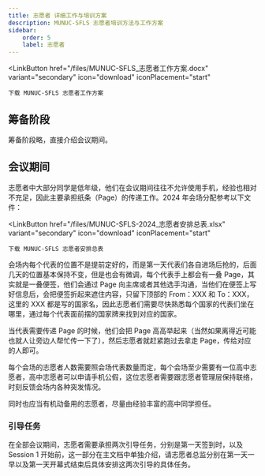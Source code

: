 ```yaml
---
title: 志愿者 详细工作与培训方案
description: MUNUC-SFLS 志愿者培训方法与工作方案
sidebar:
    order: 5
    label: 志愿者
---
```



<LinkButton
    href="/files/MUNUC-SFLS_志愿者工作方案.docx"
    variant="secondary"
    icon="download"
    iconPlacement="start"
>
    下载 MUNUC-SFLS 志愿者工作方案
</LinkButton>

## 筹备阶段

筹备阶段略，直接介绍会议期间。

## 会议期间

志愿者中大部分同学是低年级，他们在会议期间往往不允许使用手机，经验也相对不充足，因此主要承担纸条（Page）的传递工作。2024 年会场分配参考以下文件：

<LinkButton
    href="/files/MUNUC-SFLS-2024_志愿者安排总表.xlsx"
    variant="secondary"
    icon="download"
    iconPlacement="start"
>
    下载 MUNUC-SFLS 志愿者安排总表
</LinkButton>

会场内每个代表的位置不是提前定好的，而是第一天代表们各自进场后抢的，后面几天的位置基本保持不变，但是也会有微调，每个代表手上都会有一叠 Page，其实就是一叠便签，他们会通过 Page 向主席或者其他选手沟通，当他们在便签上写好信息后，会把便签折起来遮住内容，只留下顶部的 From：XXX 和 To：XXX，这里的 XXX 都是写的国家名，因此志愿者们需要尽快熟悉每个国家的代表们坐在哪里，通过每个代表面前摆的国家牌来找到对应的国家。

当代表需要传递 Page 的时候，他们会把 Page 高高举起来（当然如果离得近可能也就人让旁边人帮忙传一下了），然后志愿者就赶紧跑过去拿走 Page，传给对应的人即可。

每个会场的志愿者人数需要照会场代表数量而定，每个会场至少需要有一位高中志愿者，高中志愿者可以申请手机公假，这位志愿者需要跟志愿者管理层保持联络，时刻反馈会场内各种突发情况。

同时也应当有机动备用的志愿者，尽量由经验丰富的高中同学担任。

### 引导任务

在全部会议期间，志愿者需要承担两次引导任务，分别是第一天签到时，以及 Session 1 开始前，这一部分在主文档中单独介绍，请志愿者总监分别在第一天一早以及第一天开幕式结束后具体安排这两次引导的具体任务。